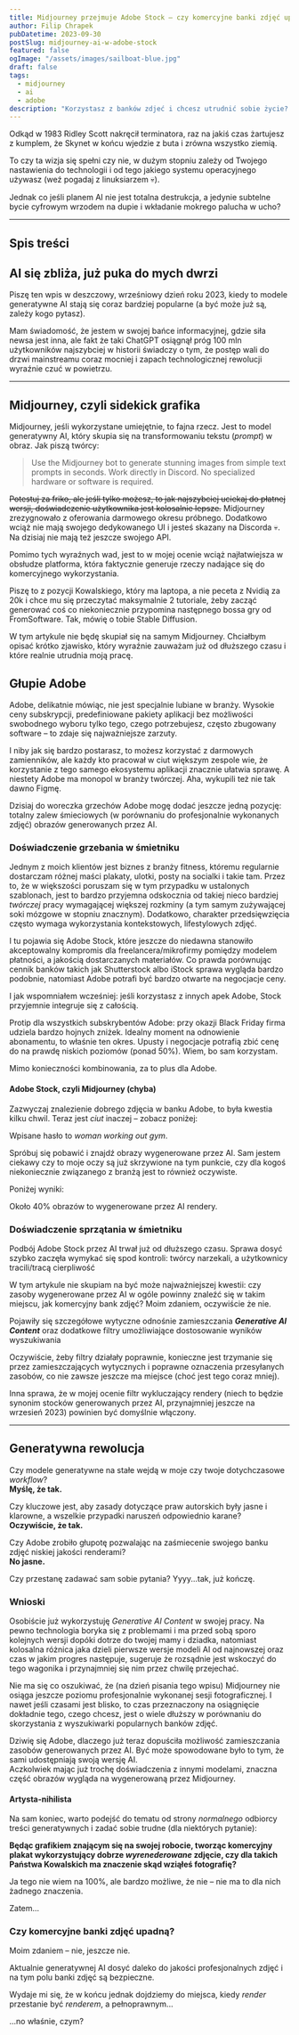 ```yaml
---
title: Midjourney przejmuje Adobe Stock – czy komercyjne banki zdjęć upadną?
author: Filip Chrapek
pubDatetime: 2023-09-30
postSlug: midjourney-ai-w-adobe-stock
featured: false
ogImage: "/assets/images/sailboat-blue.jpg"
draft: false
tags:
  - midjourney
  - ai
  - adobe
description: "Korzystasz z banków zdjeć i chcesz utrudnić sobie życie? Wybierz Adobe Stock i zacznij walić głową w ścianę!"
---
```




Odkąd w 1983 Ridley Scott nakręcił terminatora, raz na jakiś czas żartujesz z kumplem, że Skynet w końcu wjedzie z buta i zrówna wszystko ziemią.

To czy ta wizja się spełni czy nie, w dużym stopniu zależy od Twojego nastawienia do technologii i od tego jakiego systemu operacyjnego używasz (weź pogadaj z linuksiarzem 💀).

Jednak co jeśli planem AI nie jest totalna destrukcja, a jedynie subtelne bycie cyfrowym wrzodem na dupie i wkładanie mokrego palucha w ucho?

<BlogPostImage
  src={fakeSmile}
  alt="Terminator uśmiecha się fałszywie."
  figcaption="AI udające Twojego kumpla"
/>

---

## Spis treści

## AI się zbliża, już puka do mych dwrzi

Piszę ten wpis w deszczowy, wrześniowy dzień roku 2023, kiedy to modele generatywne AI stają się coraz bardziej popularne (a być może już są, zależy kogo pytasz).

Mam świadomość, że jestem w swojej bańce informacyjnej, gdzie siła newsa jest inna, ale fakt że taki <LinkExternal href="https://www.reuters.com/technology/chatgpt-sets-record-fastest-growing-user-base-analyst-note-2023-02-01/">ChatGPT osiągnął próg 100 mln użytkowników najszybciej w historii</LinkExternal> świadczy o tym, że postęp wali do drzwi mainstreamu coraz mocniej i zapach technologicznej rewolucji wyraźnie czuć w powietrzu.

---

## Midjourney, czyli sidekick grafika

Midjourney, jeśli wykorzystane umiejętnie, to fajna rzecz. Jest to model generatywny AI, który skupia się na transformowaniu tekstu (*prompt*) w obraz. Jak piszą twórcy:

>Use the Midjourney bot to generate stunning images from simple text prompts in seconds. Work directly in Discord. No specialized hardware or software is required.

~~Potestuj za friko, ale jeśli tylko możesz, to jak najszybciej uciekaj do płatnej wersji, doświadczenie użytkownika jest kolosalnie lepsze.~~
<LinkExternal href="https://help.midjourney.com/en/articles/8150088-is-there-a-free-trial">Midjourney zrezygnowało z oferowania darmowego okresu próbnego</LinkExternal>. Dodatkowo wciąż nie mają swojego dedykowanego UI i jesteś skazany na Discorda 💀. Na dzisiaj nie mają też jeszcze swojego API.

Pomimo tych wyraźnych wad, jest to w mojej ocenie wciąż najłatwiejsza w obsłudze platforma, która faktycznie generuje rzeczy nadające się do komercyjnego wykorzystania.

<Callout>
Piszę to z pozycji Kowalskiego, który ma laptopa, a nie peceta z Nvidią za 20k i chce mu się przeczytać maksymalnie 2 tutoriale, żeby zacząć generować coś co niekoniecznie przypomina następnego bossa gry od FromSoftware. Tak, mówię o tobie <LinkExternal href="https://github.com/AUTOMATIC1111/stable-diffusion-webui">Stable Diffusion</LinkExternal>.
</Callout>

W tym artykule nie będę skupiał się na samym Midjourney. Chciałbym opisać krótko zjawisko, który wyraźnie zauważam już od dłuższego czasu i które realnie utrudnia moją pracę.

## Głupie Adobe

Adobe, delikatnie mówiąc, <LinkExternal href="https://www.youtube.com/watch?v=jqyfN2svM3Y">nie jest specjalnie lubiane w branży</LinkExternal>. Wysokie ceny subskrypcji, predefiniowane pakiety aplikacji bez możliwości swobodnego wyboru tylko tego, czego potrzebujesz, często zbugowany software – to zdaje się najważniejsze zarzuty.

I niby jak się bardzo postarasz, to możesz korzystać z darmowych zamienników, ale każdy kto pracował w ciut większym zespole wie, że korzystanie z tego samego ekosystemu aplikacji znacznie ułatwia sprawę. A niestety Adobe ma monopol w branży twórczej. Aha, <LinkExternal href="https://www.theguardian.com/commentisfree/2022/sep/24/adobe-cant-photoshop-out-the-fact-its-20bn-figma-deal-is-a-naked-land-grab">wykupili też nie tak dawno Figmę</LinkExternal>.

Dzisiaj do woreczka grzechów Adobe mogę dodać jeszcze jedną pozycję: totalny zalew śmieciowych (w porównaniu do profesjonalnie wykonanych zdjęć) obrazów generowanych przez AI.

### Doświadczenie grzebania w śmietniku

Jednym z moich klientów jest biznes z branży fitness, któremu regularnie dostarczam różnej maści plakaty, ulotki, posty na socialki i takie tam. Przez to, że w większości poruszam się w tym przypadku w ustalonych szablonach, jest to bardzo przyjemna odskocznia od takiej nieco bardziej *twórczej* pracy wymagającej większej rozkminy (a tym samym zużywającej soki mózgowe w stopniu znacznym). Dodatkowo, charakter przedsięwzięcia często wymaga wykorzystania kontekstowych, lifestylowych zdjęć.

I tu pojawia się Adobe Stock, które jeszcze do niedawna stanowiło akceptowalny kompromis dla freelancera/mikrofirmy pomiędzy modelem płatności, a jakością dostarczanych materiałów. Co prawda porównując cennik banków takich jak Shutterstock albo iStock sprawa wygląda bardzo podobnie, natomiast <LinkExternal href="https://www.reddit.com/r/Design/comments/brptyh/heads_up_adobe_creative_cloud_pricing_is/">Adobe potrafi być bardzo otwarte na negocjacje ceny</LinkExternal>.

I jak wspomniałem wcześniej: jeśli korzystasz z innych apek Adobe, Stock przyjemnie integruje się z całością.

<Callout>
Protip dla wszystkich subskrybentów Adobe: przy okazji Black Friday firma udziela bardzo hojnych zniżek. Idealny moment na odnowienie abonamentu, to właśnie ten okres. Upusty i negocjacje potrafią zbić cenę do na prawdę niskich poziomów (ponad 50%). Wiem, bo sam korzystam.

Mimo konieczności kombinowania, za to plus dla Adobe.
</Callout>

#### Adobe Stock, czyli Midjourney (chyba)

Zazwyczaj znalezienie dobrego zdjęcia w banku Adobe, to była kwestia kilku chwil. Teraz jest *ciut* inaczej – zobacz poniżej:

<BlogPostImage
  src={stockSearchResult}
  alt="Wynik wyszukiwania Adobe Stock"
  figcaption="Defaultowy wynik wyszukiwania Adobe Stock"
/>

Wpisane hasło to <LinkExternal href="https://stock.adobe.com/pl/search?filters%5Bcontent_type%3Aphoto%5D=1&filters%5Bcontent_type%3Aillustration%5D=1&filters%5Bcontent_type%3Azip_vector%5D=1&filters%5Bcontent_type%3Avideo%5D=1&filters%5Bcontent_type%3Atemplate%5D=1&filters%5Bcontent_type%3A3d%5D=1&filters%5Bcontent_type%3Aimage%5D=1&filters%5Bcontent_type%3Aaudio%5D=0&filters%5Binclude_stock_enterprise%5D=0&filters%5Bis_editorial%5D=0&filters%5Bfree_collection%5D=0&filters%5Bgentech%5D=all&k=woman+working+out+gym&order=relevance&safe_search=1&limit=100&search_page=1&search_type=filter-select&acp=&aco=woman+working+out+gym&get_facets=1">*woman working out gym*</LinkExternal>.

Spróbuj się pobawić i znajdź obrazy wygenerowane przez AI. Sam jestem ciekawy czy to moje oczy są już skrzywione na tym punkcie, czy dla kogoś niekoniecznie związanego z branżą jest to również oczywiste.

Poniżej wyniki:

<BlogPostImage
  src={stockSearchResultMarked}
  alt="Wynik wyszukiwania Adobe Stock"
  figcaption="Na 19 obrazów, 7 jest wygenerowanych przez AI (to te nierozjaśnione)"
/>

Około 40% obrazów to wygenerowane przez AI rendery.

### Doświadczenie sprzątania w śmietniku

Podbój Adobe Stock przez AI trwał już od dłuższego czasu. Sprawa dosyć szybko zaczęła wymykać się spod kontroli: <LinkExternal href="https://community.adobe.com/t5/stock-contributors-discussions/the-impact-of-generative-ai-content-on-adobe-s-reviewing-process/m-p/13972515">twórcy narzekali</LinkExternal>, a <LinkExternal href="https://community.adobe.com/t5/stock-discussions/ai-content-not-labelled-as-ai/m-p/13585770">użytkownicy tracili/tracą cierpliwość</LinkExternal>

<Callout>
W tym artykule nie skupiam na być może najważniejszej kwestii: czy zasoby wygenerowane przez AI w ogóle powinny znaleźć się w takim miejscu, jak komercyjny bank zdjęć? Moim zdaniem, oczywiście że nie.
</Callout>

Pojawiły się szczegółowe wytyczne odnośnie zamieszczania <LinkExternal href="https://helpx.adobe.com/stock/contributor/help/generative-ai-content.html">***Generative AI Content***</LinkExternal> oraz dodatkowe <LinkExternal href="https://community.adobe.com/t5/stock-discussions/generative-ai-filter-now-available-for-adobe-stock-search/td-p/13754480">filtry umożliwiające dostosowanie wyników wyszukiwania</LinkExternal>

Oczywiście, żeby filtry działały poprawnie, konieczne jest trzymanie się przez zamieszczających wytycznych i poprawne oznaczenia przesyłanych zasobów, co nie zawsze jeszcze ma miejsce (choć jest tego coraz mniej).

Inna sprawa, że w mojej ocenie filtr wykluczający rendery (niech to będzie synonim stocków generowanych przez AI, przynajmniej jeszcze na wrzesień 2023) powinien być domyślnie włączony.

---

## Generatywna rewolucja

Czy modele generatywne na stałe wejdą w moje czy twoje dotychczasowe *workflow*?\
**Myślę, że tak.**

Czy kluczowe jest, aby zasady dotyczące praw autorskich były jasne i klarowne, a wszelkie przypadki naruszeń odpowiednio karane?\
**Oczywiście, że tak.**

Czy Adobe zrobiło głupotę pozwalając na zaśmiecenie swojego banku zdjęć niskiej jakości renderami?\
**No jasne.**

Czy przestanę zadawać sam sobie pytania?
Yyyy...tak, już kończę.

### Wnioski

Osobiście już wykorzystuję *Generative AI Content* w swojej pracy. Na pewno technologia boryka się z <LinkExternal href="https://www.dw.com/en/is-chatgpt-getting-dumber/a-66352529">problemami</LinkExternal> i ma przed sobą sporo kolejnych wersji dopóki dotrze do twojej mamy i dziadka, natomiast kolosalna różnica jaka dzieli <LinkExternal href="https://aituts.com/midjourney-versions/">pierwsze wersje modeli AI od najnowszej</LinkExternal> oraz czas w jakim progres następuje, sugeruje że rozsądnie jest wskoczyć do tego wagonika i przynajmniej się nim przez chwilę przejechać.

Nie ma się co oszukiwać, że (na dzień pisania tego wpisu) Midjourney nie osiąga jeszcze poziomu profesjonalnie wykonanej sesji fotograficznej. I nawet jeśli czasami jest blisko, to czas przeznaczony na osiągnięcie dokładnie tego, czego chcesz, jest o wiele dłuższy w porównaniu do skorzystania z wyszukiwarki popularnych banków zdjęć.

Dziwię się Adobe, dlaczego już teraz dopuściła możliwość zamieszczania zasobów generowanych przez AI. Być może spowodowane było to tym, że sami udostępniają <LinkExternal href="https://www.adobe.com/pl/sensei/generative-ai/firefly.html">swoją wersję AI</LinkExternal>.\
Aczkolwiek mając już trochę doświadczenia z innymi modelami, znaczna część obrazów wygląda na wygenerowaną przez Midjourney.

#### Artysta-nihilista

Na sam koniec, warto podejść do tematu od strony *normalnego* odbiorcy treści generatywnych i zadać sobie trudne (dla niektórych pytanie):

**Będąc grafikiem znającym się na swojej robocie, tworząc komercyjny plakat wykorzystujący dobrze *wyrenederowane* zdjęcie, czy dla takich Państwa Kowalskich ma znaczenie skąd wziąłeś fotografię?**

Ja tego nie wiem na 100%, ale bardzo możliwe, że nie – nie ma to dla nich żadnego znaczenia.

Zatem...

### Czy komercyjne banki zdjęć upadną?

Moim zdaniem – nie, jeszcze nie.

Aktualnie generatywnej AI dosyć daleko do jakości profesjonalnych zdjęć i na tym polu banki zdjęć są bezpieczne.

Wydaje mi się, że w końcu jednak dojdziemy do miejsca, kiedy *render* przestanie być *renderem*, a pełnoprawnym...

...no właśnie, czym?
